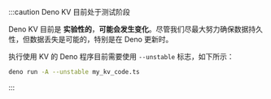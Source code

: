 :::caution Deno KV 目前处于测试阶段

Deno KV 目前是 **实验性的**，**可能会发生变化**。尽管我们尽最大努力确保数据持久性，但数据丢失是可能的，特别是在 Deno 更新时。

执行使用 KV 的 Deno 程序目前需要使用 `--unstable` 标志，如下所示：

```sh
deno run -A --unstable my_kv_code.ts
```

:::
